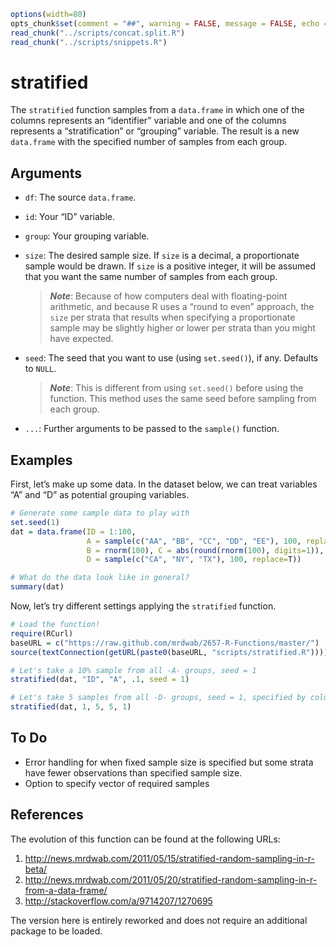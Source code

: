 
```r
options(width=80)
opts_chunk$set(comment = "##", warning = FALSE, message = FALSE, echo = TRUE, tidy = FALSE, size="small")
read_chunk("../scripts/concat.split.R")
read_chunk("../scripts/snippets.R")
```

# stratified

The `stratified` function samples from a `data.frame` in which one of the columns represents an "identifier" variable and one of the columns represents a "stratification" or "grouping" variable. The result is a new `data.frame` with the specified number of samples from each group.

## Arguments

* `df`: The source `data.frame`.
* `id`: Your "ID" variable.
* `group`: Your grouping variable.
* `size`: The desired sample size. If `size` is a decimal, a proportionate sample would be drawn. If `size` is a positive integer, it will be assumed that you want the same number of samples from each group.

    > ***Note***: Because of how computers deal with floating-point arithmetic, and because R uses a "round to even" approach, the `size` per strata that results when specifying a proportionate sample may be slightly higher or lower per strata than you might have expected.

* `seed`: The seed that you want to use (using `set.seed()`), if any. Defaults to `NULL`. 

    > ***Note***: This is different from using `set.seed()` before using the function. This method uses the same seed before sampling from each group. 
    
* `...`: Further arguments to be passed to the `sample()` function.

## Examples

First, let's make up some data. In the dataset below, we can treat variables "A" and "D" as potential grouping variables.

```r
# Generate some sample data to play with
set.seed(1)
dat = data.frame(ID = 1:100, 
                 A = sample(c("AA", "BB", "CC", "DD", "EE"), 100, replace=T),
                 B = rnorm(100), C = abs(round(rnorm(100), digits=1)),
                 D = sample(c("CA", "NY", "TX"), 100, replace=T))

# What do the data look like in general?
summary(dat)
```

Now, let's try different settings applying the `stratified` function.

```r
# Load the function!
require(RCurl)
baseURL = c("https://raw.github.com/mrdwab/2657-R-Functions/master/")
source(textConnection(getURL(paste0(baseURL, "scripts/stratified.R"))))

# Let's take a 10% sample from all -A- groups, seed = 1
stratified(dat, "ID", "A", .1, seed = 1)

# Let's take 5 samples from all -D- groups, seed = 1, specified by column number
stratified(dat, 1, 5, 5, 1)
```

## To Do

* Error handling for when fixed sample size is specified but some strata have fewer observations than specified sample size.
* Option to specify vector of required samples

## References

The evolution of this function can be found at the following URLs: 

1. [http://news.mrdwab.com/2011/05/15/stratified-random-sampling-in-r-beta/](http://news.mrdwab.com/2011/05/15/stratified-random-sampling-in-r-beta/)
1. [http://news.mrdwab.com/2011/05/20/stratified-random-sampling-in-r-from-a-data-frame/](http://news.mrdwab.com/2011/05/20/stratified-random-sampling-in-r-from-a-data-frame/)
1. [http://stackoverflow.com/a/9714207/1270695](http://stackoverflow.com/a/9714207/1270695)

The version here is entirely reworked and does not require an additional package to be loaded.

\cleardoublepage